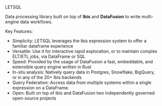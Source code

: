 LETSQL

Data processing library built on top of **Ibis** and **DataFusion** to write multi-engine data workflows.

Key Features:

- Simplicity: LETSQL leverages the Ibis expression system to offer a familiar dataframe experience
- Versatile: Use it for interactive rapid exploration, or to maintain complex ELT/ETL jobs, via DataFrame or SQL
- Speed: Provided by the usage of DataFusion a fast, embeddable, and extensible query engine written in Rust
- In-situ analysis: Natively query data in Postgres, Snowflake, BigQuery, or in any of the 20+ Ibis backends
- Query Federation: Access data from multiple systems within a single expression on a DataFrame.
- Open: Built on top of Ibis and DataFusion two independently governed open-source projects